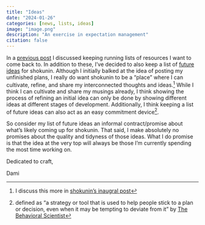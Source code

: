 ```yaml
---
title: "Ideas"
date: "2024-01-26"
categories: [news, lists, ideas]
image: "image.png"
description: "An exercise in expectation management"
citation: false
---
```


In a [previous post](../about_lists/index.qmd) I discussed keeping running lists of resources I want to come back to. In addition to these, I've decided to also keep a list of [future ideas](../../lists/ideas/index.qmd) for shokunin. Although I initially balked at the idea of posting my unfinished plans, I really do want shokunin to be a "place" where I can cultivate, refine, and share my interconnected thoughts and ideas.[^1] While I think I can cultivate and share my musings already, I think showing the process of refining an initial idea can only be done by showing different ideas at different stages of development. Additionally, I think keeping a list of future ideas can also act as an easy commitment device[^2].

[^1]: I discuss this more in [shokunin's inaugral post](../welcome/index.qmd)

[^2]: defined as "a strategy or tool that is used to help people stick to a plan or decision, even when it may be tempting to deviate from it" by [The Behavioral Scientist](https://www.thebehavioralscientist.com/glossary/commitment-device#:~:text=A%20commitment%20device%20is%20a,follow%20through%20on%20their%20plans.)

So consider my list of future ideas an informal contract/promise about what's likely coming up for shokunin. That said, I make absolutely no promises about the quality and tidyness of those ideas. What I do promise is that the idea at the very top will always be those I'm currently spending the most time working on.

Dedicated to craft,

Dami
